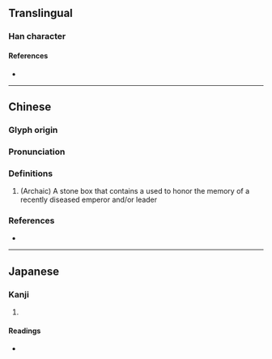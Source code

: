 {{character info}}
==Translingual==

===Han character===
{{Han char|rn=40|rad=宀|as=05|sn=8|four=|canj=JYG|ids=⿱宀主}}

====References====
* {{Han ref|kx=0283.100|dkj=07102|dj=0556.200|hdz=20923.010|uh=5B94|ud=23444}}

----

==Chinese==
{{zh-forms}}

===Glyph origin===
{{Han etym}}

===Pronunciation===
{{zh-pron
|m=zhǔ
|c=zyu2
|mc=y
|oc=y
|cat=
}}

===Definitions===
{{zh-hanzi}}

# (Archaic) A stone box that contains a {{zh-x|神位|(Spirit/Memorial tablet)}} used to honor the memory of a recently diseased emperor and/or leader

===References===
* {{R:yue:Jyutping Database}}

----

==Japanese==

===Kanji===
{{ja-kanji|grade=|rs=宀05}}

# {{rfdef|ja|sort=宀05}}

====Readings====
* {{ja-readings|on=[[しゅ]] (shu)|kun=}}